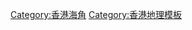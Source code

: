 {{Navbox
|name = 香港海角
|title = {{flagicon|HKG}} 香港海角
|bodyclass = hlist

|group1 = [[香港島]]
|list1 = 
* [[舂坎角]]
* [[黑角頭]]
* [[鶴咀]]

|group2 = [[九龍]]
|list2 = 
* [[尖沙咀]]

|group3 = [[新界]]
|list3 = 
* [[白角 (大嶼山)|白角]]
* [[萬角咀]]
* [[柴灣角]]
* [[白石 (香港)|白石]]
* [[沙咀 (西貢)|沙咀]]
* [[黃竹角咀]]

|below = 參見：[[:Category:香港已消失海角|香港已消失海角]]
}}
<includeonly>[[Category:香港海角]]</includeonly>
<noinclude>[[Category:香港地理模板]]</noinclude>